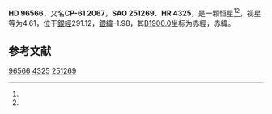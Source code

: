 {{Starbox begin
| name = HD 96566
}}
{{Starbox observe
| epoch = [[J2000.0|J2000.0]]
| constell = {{星座名待查}}<ref name=SIMBAD>{{cite web
 | url=http://simbad.u-strasbg.fr/simbad/sim-id?Ident=HR+4325
 | title=Pulsating variable Star
 | publisher=Centre de Données astronomiques de Strasbourg
 | work=SIMBAD
 | accessdate=2012-07-13
 | archive-date=2016-03-17
 | archive-url=https://web.archive.org/web/20160317012658/http://simbad.u-strasbg.fr/simbad/sim-id?Ident=HR+4325
 | dead-url=no
 }}</ref><ref name=DATA>{{cite web
 | url=http://vizier.u-strasbg.fr/viz-bin/VizieR-5?-out.add=.&-source=5050&-corr=PK=HR&-out.max=9999&HR=4325
 | title=VizieR Detailed Page
 | accessdate=2012-07-13
 | archive-date=2016-03-04
 | archive-url=https://web.archive.org/web/20160304215825/http://vizier.u-strasbg.fr/viz-bin/VizieR-5?-out.add=.&-source=5050&-corr=PK=HR&-out.max=9999&HR=4325
 | dead-url=no
 }}</ref>
| 星官 = 
| ra = {{RA|11|6|32.4}}<ref name=SIMBAD /><ref name=DATA />
| dec = {{DEC|-62|25|27}}<ref name=SIMBAD /><ref name=DATA />
| appmag_v = 4.61<ref name=SIMBAD /><ref name=DATA />
}}
{{Starbox character
| class = G8III<ref name=SIMBAD /><ref name=DATA />
| b-v = 1.03<ref name=SIMBAD /><ref name=DATA />
| u-b = 0.81<ref name=SIMBAD /><ref name=DATA />
| r-i = 0.45<ref name=SIMBAD /><ref name=DATA />
| variable = 
}}
{{Starbox astrometry
| radial_v = 0.81
| prop_mo_ra = -2
| parallax = 0.055
| p_error = 
}}
{{Starbox catalog
| names =CP-61 2067，[[SAO星表|SAO]] 251269，[[HD星表|HD]] 96566，[[HR星表|HR]] 4325}}
{{Starbox reference |Simbad=HR+4325}}
{{Starbox end}}

'''HD 96566'''，又名'''CP-61 2067'''，'''SAO 251269'''、'''HR 4325'''，是一颗恒星<ref name=SIMBAD /><ref name=DATA />，视星等为4.61，位于[[銀道座標系|銀經]]291.12，[[銀道座標系|銀緯]]-1.98，其[[B1900.0|B1900.0]]坐标为赤經{{RA|11|2|26.3}}，赤緯{{DEC|-61|-1.98|1}}。

== 参考文献 ==
{{reflist}}

{{star-stub}}

[[Category:HD和HDE天體|96566]]
[[Category:HR天體|4325]]
[[Category:SAO天體|251269]]